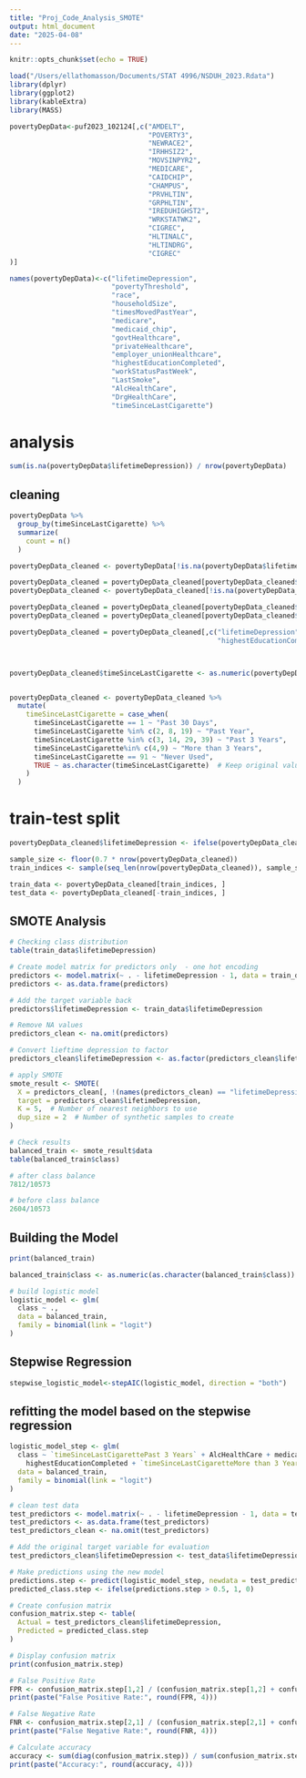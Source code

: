 ```yaml
---
title: "Proj_Code_Analysis_SMOTE"
output: html_document
date: "2025-04-08"
---
```


```r
knitr::opts_chunk$set(echo = TRUE)
```


```r
load("/Users/ellathomasson/Documents/STAT 4996/NSDUH_2023.Rdata")
library(dplyr)
library(ggplot2)
library(kableExtra)
library(MASS)
```

```r
povertyDepData<-puf2023_102124[,c("AMDELT",
                                  "POVERTY3", 
                                  "NEWRACE2",
                                  "IRHHSIZ2",
                                  "MOVSINPYR2",
                                  "MEDICARE",
                                  "CAIDCHIP",
                                  "CHAMPUS",
                                  "PRVHLTIN",
                                  "GRPHLTIN",
                                  "IREDUHIGHST2",
                                  "WRKSTATWK2", 
                                  "CIGREC", 
                                  "HLTINALC", 
                                  "HLTINDRG", 
                                  "CIGREC"
)]

names(povertyDepData)<-c("lifetimeDepression",
                         "povertyThreshold",
                         "race",
                         "householdSize",
                         "timesMovedPastYear",
                         "medicare",
                         "medicaid_chip",
                         "govtHealthcare",
                         "privateHealthcare",
                         "employer_unionHealthcare",
                         "highestEducationCompleted",
                         "workStatusPastWeek",
                         "LastSmoke", 
                         "AlcHealthCare",
                         "DrgHealthCare", 
                         "timeSinceLastCigarette")
```


# analysis


```r
sum(is.na(povertyDepData$lifetimeDepression)) / nrow(povertyDepData)
```


## cleaning 

```r
povertyDepData %>%
  group_by(timeSinceLastCigarette) %>%
  summarize(
    count = n()
  )
```


```r
povertyDepData_cleaned <- povertyDepData[!is.na(povertyDepData$lifetimeDepression), ]

povertyDepData_cleaned = povertyDepData_cleaned[povertyDepData_cleaned$timesMovedPastYear < 4,]
povertyDepData_cleaned <- povertyDepData_cleaned[!is.na(povertyDepData_cleaned$povertyThreshold), ]

povertyDepData_cleaned = povertyDepData_cleaned[povertyDepData_cleaned$AlcHealthCare < 3,]
povertyDepData_cleaned = povertyDepData_cleaned[povertyDepData_cleaned$DrgHealthCare < 3,]

povertyDepData_cleaned = povertyDepData_cleaned[,c("lifetimeDepression","race","LastSmoke","timesMovedPastYear",
                                                   "highestEducationCompleted","medicare","AlcHealthCare","DrgHealthCare","timeSinceLastCigarette")]



povertyDepData_cleaned$timeSinceLastCigarette <- as.numeric(povertyDepData_cleaned$timeSinceLastCigarette)


povertyDepData_cleaned <- povertyDepData_cleaned %>%
  mutate(
    timeSinceLastCigarette = case_when(
      timeSinceLastCigarette == 1 ~ "Past 30 Days",
      timeSinceLastCigarette %in% c(2, 8, 19) ~ "Past Year",
      timeSinceLastCigarette %in% c(3, 14, 29, 39) ~ "Past 3 Years", 
      timeSinceLastCigarette%in% c(4,9) ~ "More than 3 Years",
      timeSinceLastCigarette == 91 ~ "Never Used",
      TRUE ~ as.character(timeSinceLastCigarette)  # Keep original value (converted to character)
    )
  )


```


# train-test split

```r
povertyDepData_cleaned$lifetimeDepression <- ifelse(povertyDepData_cleaned$lifetimeDepression == 1, 1, 0) # 1 is "has had depression"
```


```r

sample_size <- floor(0.7 * nrow(povertyDepData_cleaned))
train_indices <- sample(seq_len(nrow(povertyDepData_cleaned)), sample_size)

train_data <- povertyDepData_cleaned[train_indices, ]
test_data <- povertyDepData_cleaned[-train_indices, ]

```

## SMOTE Analysis

```r
# Checking class distribution
table(train_data$lifetimeDepression)

# Create model matrix for predictors only  - one hot encoding
predictors <- model.matrix(~ . - lifetimeDepression - 1, data = train_data)
predictors <- as.data.frame(predictors)

# Add the target variable back
predictors$lifetimeDepression <- train_data$lifetimeDepression

# Remove NA values
predictors_clean <- na.omit(predictors)

# Convert lieftime depression to factor 
predictors_clean$lifetimeDepression <- as.factor(predictors_clean$lifetimeDepression)

# apply SMOTE
smote_result <- SMOTE(
  X = predictors_clean[, !(names(predictors_clean) == "lifetimeDepression")], 
  target = predictors_clean$lifetimeDepression, 
  K = 5,  # Number of nearest neighbors to use
  dup_size = 2  # Number of synthetic samples to create
)

# Check results
balanced_train <- smote_result$data
table(balanced_train$class)  
```


```r
# after class balance
7812/10573

# before class balance
2604/10573
```


## Building the Model

```r
print(balanced_train)
```


```r
balanced_train$class <- as.numeric(as.character(balanced_train$class))

# build logistic model
logistic_model <- glm(
  class ~ ., 
  data = balanced_train, 
  family = binomial(link = "logit")
)
```


## Stepwise Regression

```r
stepwise_logistic_model<-stepAIC(logistic_model, direction = "both")
```

## refitting the model based on the stepwise regression

```r
logistic_model_step <- glm(
  class ~ `timeSinceLastCigarettePast 3 Years` + AlcHealthCare + medicare + race + DrgHealthCare + `timeSinceLastCigarettePast 30 Days` + 
    highestEducationCompleted + `timeSinceLastCigaretteMore than 3 Years` + LastSmoke + timesMovedPastYear, 
  data = balanced_train, 
  family = binomial(link = "logit")
)
```


```r

# clean test data
test_predictors <- model.matrix(~ . - lifetimeDepression - 1, data = test_data)
test_predictors <- as.data.frame(test_predictors)
test_predictors_clean <- na.omit(test_predictors)

# Add the original target variable for evaluation
test_predictors_clean$lifetimeDepression <- test_data$lifetimeDepression

# Make predictions using the new model
predictions.step <- predict(logistic_model_step, newdata = test_predictors_clean, type = "response")
predicted_class.step <- ifelse(predictions.step > 0.5, 1, 0)

# Create confusion matrix
confusion_matrix.step <- table(
  Actual = test_predictors_clean$lifetimeDepression, 
  Predicted = predicted_class.step
)

# Display confusion matrix
print(confusion_matrix.step)

# False Positive Rate
FPR <- confusion_matrix.step[1,2] / (confusion_matrix.step[1,2] + confusion_matrix.step[1,1])
print(paste("False Positive Rate:", round(FPR, 4)))

# False Negative Rate
FNR <- confusion_matrix.step[2,1] / (confusion_matrix.step[2,1] + confusion_matrix.step[2,2])
print(paste("False Negative Rate:", round(FNR, 4)))

# Calculate accuracy
accuracy <- sum(diag(confusion_matrix.step)) / sum(confusion_matrix.step)
print(paste("Accuracy:", round(accuracy, 4)))

```







